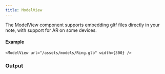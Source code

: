 ```yaml
---
title: ModelView
---
```



The ModelView component supports embedding gltf files directly in your note, with support for AR on some devices.

#### Example

```tsx
<ModelView url="/assets/models/Ring.glb" width={300} />
```

### Output

<ModelView url="/assets/models/Ring.glb" width={300} />


<TypeDoc 
    propsTitle
    name="ModelViewProps"
/>
